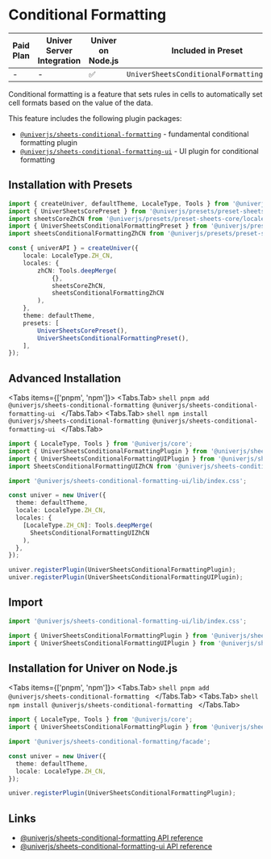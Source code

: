 
# Conditional Formatting

| Paid Plan | Univer Server Integration | Univer on Node.js | Included in Preset |
| - | - | - | - |
| - | - | ✅ | `UniverSheetsConditionalFormattingPreset` |

Conditional formatting is a feature that sets rules in cells to automatically set cell formats based on the value of the data.

This feature includes the following plugin packages:

* [`@univerjs/sheets-conditional-formatting`](https://www.npmjs.com/package/@univerjs/sheets-conditional-formatting/README) - fundamental conditional formatting plugin
* [`@univerjs/sheets-conditional-formatting-ui`](https://www.npmjs.com/package/@univerjs/sheets-conditional-formatting-ui/README) - UI plugin for conditional formatting

## Installation with Presets

```ts {4-5,13,19}
import { createUniver, defaultTheme, LocaleType, Tools } from '@univerjs/presets';
import { UniverSheetsCorePreset } from '@univerjs/presets/preset-sheets-core';
import sheetsCoreZhCN from '@univerjs/presets/preset-sheets-core/locales/zh-CN';
import { UniverSheetsConditionalFormattingPreset } from '@univerjs/presets/preset-sheets-conditional-formatting';
import sheetsConditionalFormattingZhCN from '@univerjs/presets/preset-sheets-conditional-formatting/locales/zh-CN';

const { univerAPI } = createUniver({
    locale: LocaleType.ZH_CN,
    locales: {
        zhCN: Tools.deepMerge(
            {},
            sheetsCoreZhCN,
            sheetsConditionalFormattingZhCN 
        ),
    },
    theme: defaultTheme,
    presets: [
        UniverSheetsCorePreset(),
        UniverSheetsConditionalFormattingPreset(),
    ],
});
```

## Advanced Installation

<Tabs items={['pnpm', 'npm']}>
  <Tabs.Tab>
    ```shell
    pnpm add @univerjs/sheets-conditional-formatting @univerjs/sheets-conditional-formatting-ui
    ```
  </Tabs.Tab>
  <Tabs.Tab>
    ```shell
    npm install @univerjs/sheets-conditional-formatting @univerjs/sheets-conditional-formatting-ui
    ```
  </Tabs.Tab>
</Tabs>

```typescript {2-4,6,8,13,18-19}
import { LocaleType, Tools } from '@univerjs/core';
import { UniverSheetsConditionalFormattingPlugin } from '@univerjs/sheets-conditional-formatting';
import { UniverSheetsConditionalFormattingUIPlugin } from '@univerjs/sheets-conditional-formatting-ui';
import SheetsConditionalFormattingUIZhCN from '@univerjs/sheets-conditional-formatting-ui/locale/zh-CN';

import '@univerjs/sheets-conditional-formatting-ui/lib/index.css';

const univer = new Univer({
  theme: defaultTheme,
  locale: LocaleType.ZH_CN,
  locales: {
    [LocaleType.ZH_CN]: Tools.deepMerge(
      SheetsConditionalFormattingUIZhCN
    ),
  },
});

univer.registerPlugin(UniverSheetsConditionalFormattingPlugin);
univer.registerPlugin(UniverSheetsConditionalFormattingUIPlugin);
```

## Import

```typescript
import '@univerjs/sheets-conditional-formatting-ui/lib/index.css';

import { UniverSheetsConditionalFormattingPlugin } from '@univerjs/sheets-conditional-formatting';
import { UniverSheetsConditionalFormattingUIPlugin } from '@univerjs/sheets-conditional-formatting-ui';
```

## Installation for Univer on Node.js

<Tabs items={['pnpm', 'npm']}>
  <Tabs.Tab>
    ```shell
    pnpm add @univerjs/sheets-conditional-formatting
    ```
  </Tabs.Tab>
  <Tabs.Tab>
    ```shell
    npm install @univerjs/sheets-conditional-formatting
    ```
  </Tabs.Tab>
</Tabs>

```typescript {2,4,11}
import { LocaleType, Tools } from '@univerjs/core';
import { UniverSheetsConditionalFormattingPlugin } from '@univerjs/sheets-conditional-formatting';

import '@univerjs/sheets-conditional-formatting/facade';

const univer = new Univer({
  theme: defaultTheme,
  locale: LocaleType.ZH_CN,
});

univer.registerPlugin(UniverSheetsConditionalFormattingPlugin);
```

## Links

* [@univerjs/sheets-conditional-formatting API reference](/typedoc/@univerjs/sheets-conditional-formatting/README)
* [@univerjs/sheets-conditional-formatting-ui API reference](/typedoc/@univerjs/sheets-filter-ui/README)
